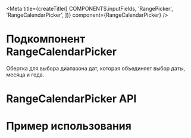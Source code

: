 
<Meta
  title={createTitle([
    COMPONENTS.inputFields,
    'RangePicker',
    'RangeCalendarPicker',
  ])}
  component={RangeCalendarPicker}
/>

# Подкомпонент RangeCalendarPicker

Обертка для выбора диапазона дат, которая объединяет выбор даты, месяца и года.

# RangeCalendarPicker API

<ArgsTable of={RangeCalendarPicker} />

# Пример использования

<Canvas withSource="none">
  <RangeCalendarPickerStory />
</Canvas>

<Source language="tsx" code={RawRangeCalendarPickerStory} />
